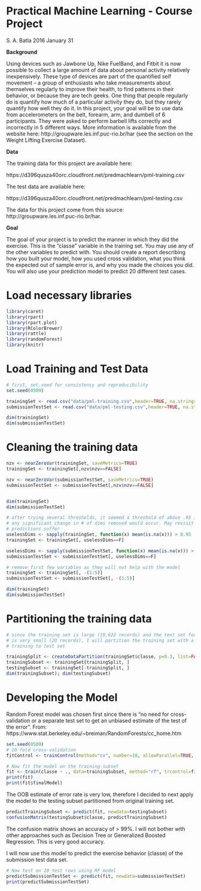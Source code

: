 Practical Machine Learning - Course Project
========================================================

S. A. Batla 2016 January 31

**Background**

Using devices such as Jawbone Up, Nike FuelBand, and Fitbit it is now possible to collect a large amount of data about personal activity relatively inexpensively. These type of devices are part of the quantified self movement – a group of enthusiasts who take measurements about themselves regularly to improve their health, to find patterns in their behavior, or because they are tech geeks. One thing that people regularly do is quantify how much of a particular activity they do, but they rarely quantify how well they do it. In this project, your goal will be to use data from accelerometers on the belt, forearm, arm, and dumbell of 6 participants. They were asked to perform barbell lifts correctly and incorrectly in 5 different ways. More information is available from the website here: http://groupware.les.inf.puc-rio.br/har (see the section on the Weight Lifting Exercise Dataset).

**Data**

The training data for this project are available here:

https://d396qusza40orc.cloudfront.net/predmachlearn/pml-training.csv

The test data are available here:

https://d396qusza40orc.cloudfront.net/predmachlearn/pml-testing.csv

The data for this project come from this source: http://groupware.les.inf.puc-rio.br/har.

**Goal**

The goal of your project is to predict the manner in which they did the exercise. This is the "classe" variable in the training set. You may use any of the other variables to predict with. You should create a report describing how you built your model, how you used cross validation, what you think the expected out of sample error is, and why you made the choices you did. You will also use your prediction model to predict 20 different test cases.

# Load necessary libraries

```r
library(caret)
library(rpart)
library(rpart.plot)
library(RColorBrewer)
library(rattle)
library(randomForest)
library(knitr)
```



# Load Training and Test Data
```r

# first, set.seed for consistency and reproducibility
set.seed(0509)

trainingSet <- read.csv("data/pml-training.csv",header=TRUE, na.strings=c("NA","#DIV/0!",""))
submissionTestSet <- read.csv("data/pml-testing.csv",header=TRUE, na.strings=c("NA","#DIV/0!",""))

dim(trainingSet)
dim(submissionTestSet)
```

# Cleaning the training data

```r
nzv <- nearZeroVar(trainingSet, saveMetrics=TRUE)
trainingSet <- trainingSet[,nzv$nzv==FALSE]

nzv <- nearZeroVar(submissionTestSet, saveMetrics=TRUE)
submissionTestSet <- submissionTestSet[,nzv$nzv==FALSE]


dim(trainingSet)
dim(submissionTestSet)

# after trying several thresholds, it seemed a threshold of above .95 is where
# any significant change in # of dims removed would occur. May revisit if
# predictions suffer
uselessDims <- sapply(trainingSet, function(x) mean(is.na(x))) > 0.95
trainingSet <- trainingSet[, uselessDims==F]

uselessDims <- sapply(submissionTestSet, function(x) mean(is.na(x))) > 0.95
submissionTestSet <- submissionTestSet[, uselessDims==F]

# remove first few variables as they will not help with the model
trainingSet <- trainingSet[, -(1:5)]
submissionTestSet <- submissionTestSet[, -(1:5)]

dim(trainingSet)
dim(submissionTestSet)
```

# Partitioning the training data

```r
# since the training set is large (19,622 records) and the test set for submission 
# is very small (20 records), I will partition the training set with a 60/40 
# training to test set

trainingSplit <- createDataPartition(trainingSet$classe, p=0.3, list=FALSE)
trainingSubset <- trainingSet[trainingSplit, ]
testingSubset <- trainingSet[-trainingSplit, ]
dim(trainingSubset); dim(testingSubset)

```

# Developing the Model

Random Forest model was chosen first since there is "no need for cross-validation
or a separate test set to get an unbiased estimate of the test of the error".
From: https://www.stat.berkeley.edu/~breiman/RandomForests/cc_home.htm

```r

set.seed(0509)
# 10 fold cross-validation 
fitControl <- trainControl(method="cv", number=10, allowParallel=TRUE, verboseIter = FALSE)

# Now fit the model on the training subset
fit <- train(classe ~ ., data=trainingSubset, method="rf", trcontrol=fitControl, proxy=FALSE)
print(fit)
print(fit$finalModel)
```

The OOB estimate of error rate is very low, therefore I decided to next apply the model to the testing subset partitioned from original training set.

```r
predictTrainingSubset <- predict(fit, newdata=testingSubset)
confusionMatrix(testingSubset$classe, predictTrainingSubset)
```
The confusion matrix shows an accuracy of > 99%. I will not bother with other approaches such as Decision Tree or Generalized Boosted Regression. This is very good accuracy.

I will now use this model to predict the exercise behavior (classe) of the submission test data set.

```r
# Now test on 20 test rows using RF model
predictSubmissionTestSet <- predict(fit, newdata=submissionTestSet)
print(predictSubmissionTestSet)
```


